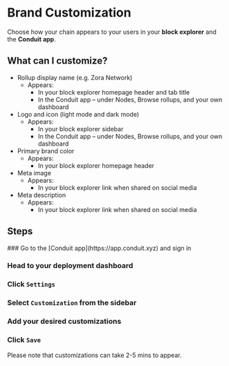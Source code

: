 
# Brand Customization

Choose how your chain appears to your users in your **block explorer** and the **Conduit app**.

## What can I customize?

- Rollup display name (e.g. Zora Network)
  - Appears:
    - In your block explorer homepage header and tab title
    - In the Conduit app – under Nodes, Browse rollups, and your own dashboard
- Logo and icon (light mode and dark mode)
  - Appears:
    - In your block explorer sidebar
    - In the Conduit app – under Nodes, Browse rollups, and your own dashboard
- Primary brand color
  - Appears:
    - In your block explorer homepage header
- Meta image
  - Appears:
    - In your block explorer link when shared on social media
- Meta description
  - Appears:
    - In your block explorer link when shared on social media

## Steps

<Steps>
### Go to the [Conduit app](https://app.conduit.xyz) and sign in
 
### Head to your deployment dashboard

### Click `Settings`

### Select `Customization` from the sidebar

### Add your desired customizations

### Click `Save`

</Steps>

<Callout type="info" emoji="ℹ️">
  Please note that customizations can take 2-5 mins to appear.
</Callout>

